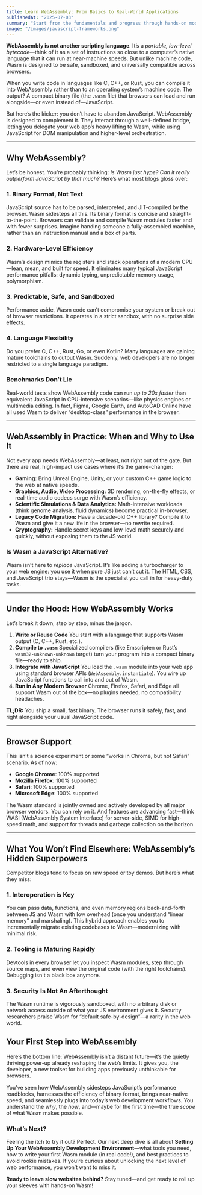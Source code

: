 ```yaml
---
title: Learn WebAssembly: From Basics to Real-World Applications
publishedAt: "2025-07-03"
summary: "Start from the fundamentals and progress through hands-on modules, JavaScript integration, memory management, advanced data handling, performance optimization, threading, and real-world projects."
image: "/images/javascript-frameworks.png"
---
```


**WebAssembly is not another scripting language**. It’s a _portable, low-level bytecode_—think of it as a set of instructions so close to a computer’s native language that it can run at near-machine speeds. But unlike machine code, Wasm is designed to be safe, sandboxed, and universally compatible across browsers.

When you write code in languages like C, C++, or Rust, you can compile it into WebAssembly rather than to an operating system’s machine code. The output? A compact binary file (the `.wasm` file) that browsers can load and run alongside—or even instead of—JavaScript.

But here’s the kicker: you don’t have to abandon JavaScript. WebAssembly is designed to complement it. They interact through a well-defined bridge, letting you delegate your web app’s heavy lifting to Wasm, while using JavaScript for DOM manipulation and higher-level orchestration.

---

## Why WebAssembly?

Let’s be honest. You’re probably thinking: _Is Wasm just hype? Can it really outperform JavaScript by that much?_ Here’s what most blogs gloss over:

### 1. **Binary Format**, Not Text

JavaScript source has to be parsed, interpreted, and JIT-compiled by the browser. Wasm sidesteps all this. Its binary format is concise and straight-to-the-point. Browsers can validate and compile Wasm modules faster and with fewer surprises. Imagine handing someone a fully-assembled machine, rather than an instruction manual and a box of parts.

### 2. **Hardware-Level Efficiency**

Wasm’s design mimics the registers and stack operations of a modern CPU—lean, mean, and built for speed. It eliminates many typical JavaScript performance pitfalls: dynamic typing, unpredictable memory usage, polymorphism.

### 3. **Predictable, Safe, and Sandboxed**

Performance aside, Wasm code can’t compromise your system or break out of browser restrictions. It operates in a strict sandbox, with no surprise side effects.

### 4. **Language Flexibility**

Do you prefer C, C++, Rust, Go, or even Kotlin? Many languages are gaining mature toolchains to output Wasm. Suddenly, web developers are no longer restricted to a single language paradigm.

### Benchmarks Don’t Lie

Real-world tests show WebAssembly code can run _up to 20x faster_ than equivalent JavaScript in CPU-intensive scenarios—like physics engines or multimedia editing. In fact, Figma, Google Earth, and AutoCAD Online have all used Wasm to deliver “desktop-class” performance in the browser.

---

## WebAssembly in Practice: When and Why to Use It

Not every app needs WebAssembly—at least, not right out of the gate. But there are real, high-impact use cases where it’s the game-changer:

- **Gaming:** Bring Unreal Engine, Unity, or your custom C++ game logic to the web at native speeds.
- **Graphics, Audio, Video Processing:** 3D rendering, on-the-fly effects, or real-time audio codecs surge with Wasm’s efficiency.
- **Scientific Simulations & Data Analytics:** Math-intensive workloads (think genome analysis, fluid dynamics) become practical in-browser.
- **Legacy Code Migration:** Have a decade-old C++ library? Compile it to Wasm and give it a new life in the browser—no rewrite required.
- **Cryptography:** Handle secret keys and low-level math securely and quickly, without exposing them to the JS world.

### Is Wasm a JavaScript Alternative?

Wasm isn’t here to _replace_ JavaScript. It’s like adding a turbocharger to your web engine: you use it when pure JS just can’t cut it. The HTML, CSS, and JavaScript trio stays—Wasm is the specialist you call in for heavy-duty tasks.

---

## Under the Hood: How WebAssembly Works

Let’s break it down, step by step, minus the jargon.

1. **Write or Reuse Code**
   You start with a language that supports Wasm output (C, C++, Rust, etc.).
2. **Compile to `.wasm`**
   Specialized compilers (like Emscripten or Rust’s `wasm32-unknown-unknown` target) turn your program into a compact binary file—ready to ship.
3. **Integrate with JavaScript**
   You load the `.wasm` module into your web app using standard browser APIs (`WebAssembly.instantiate`). You wire up JavaScript functions to call into and out of Wasm.
4. **Run in Any Modern Browser**
   Chrome, Firefox, Safari, and Edge all support Wasm out of the box—no plugins needed, no compatibility headaches.

**TL;DR:** You ship a small, fast binary. The browser runs it safely, fast, and right alongside your usual JavaScript code.

---

## Browser Support

This isn’t a science experiment or some “works in Chrome, but not Safari” scenario. As of now:

- **Google Chrome**: 100% supported
- **Mozilla Firefox**: 100% supported
- **Safari**: 100% supported
- **Microsoft Edge**: 100% supported

The Wasm standard is jointly owned and actively developed by all major browser vendors. You can rely on it. And features are advancing fast—think WASI (WebAssembly System Interface) for server-side, SIMD for high-speed math, and support for threads and garbage collection on the horizon.

---

## What You Won’t Find Elsewhere: WebAssembly’s Hidden Superpowers

Competitor blogs tend to focus on raw speed or toy demos. But here’s what they miss:

### 1. **Interoperation is Key**

You can pass data, functions, and even memory regions back-and-forth between JS and Wasm with low overhead (once you understand “linear memory” and marshaling). This hybrid approach enables you to incrementally migrate existing codebases to Wasm—modernizing with minimal risk.

### 2. **Tooling is Maturing Rapidly**

Devtools in every browser let you inspect Wasm modules, step through source maps, and even view the original code (with the right toolchains). Debugging isn't a black box anymore.

### 3. **Security Is Not An Afterthought**

The Wasm runtime is vigorously sandboxed, with no arbitrary disk or network access outside of what your JS environment gives it. Security researchers praise Wasm for “default safe-by-design”—a rarity in the web world.

## Your First Step into WebAssembly

Here’s the bottom line: WebAssembly isn’t a distant future—it’s the quietly thriving power-up already reshaping the web’s limits. It gives you, the developer, a new toolset for building apps previously unthinkable for browsers.

You’ve seen how WebAssembly sidesteps JavaScript’s performance roadblocks, harnesses the efficiency of binary format, brings near-native speed, and seamlessly plugs into today’s web development workflows. You understand the _why_, the _how_, and—maybe for the first time—the true _scope_ of what Wasm makes possible.

### What’s Next?

Feeling the itch to try it out? Perfect. Our next deep dive is all about **Setting Up Your WebAssembly Development Environment**—what tools you need, how to write your first Wasm module (in real code!), and best practices to avoid rookie mistakes. If you’re curious about unlocking the next level of web performance, you won’t want to miss it.

**Ready to leave slow websites behind?** Stay tuned—and get ready to roll up your sleeves with hands-on Wasm!
